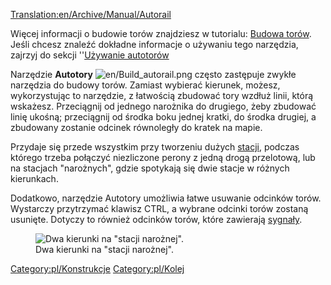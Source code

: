 [[Translation:en/Archive/Manual/Autorail]]

Więcej informacji o budowie torów znajdziesz w tutorialu: [[pl/Manual/Budowa torów|Budowa torów]]. Jeśli chcesz znaleźć dokładne informacje o używaniu tego narzędzia, zajrzyj do sekcji ''[[pl/Manual/Budowa torów#Używanie autotorów|Używanie autotorów]] 

Narzędzie '''Autotory''' [[File:en/Build autorail.png]] często zastępuje zwykłe narzędzia do budowy torów. Zamiast wybierać kierunek, możesz, wykorzystując to narzędzie, z łatwością zbudować tory wzdłuż linii, którą wskażesz. Przeciągnij od jednego narożnika do drugiego, żeby zbudować linię ukośną; przeciągnij od środka boku jednej kratki, do środka drugiej, a zbudowany zostanie odcinek równoległy do kratek na mapie.

Przydaje się przede wszystkim przy tworzeniu dużych [[pl/Manual/Stacje kolejowe|stacji]], podczas którego trzeba połączyć niezliczone perony z jedną drogą przelotową, lub na stacjach "narożnych", gdzie spotykają się dwie stacje w różnych kierunkach.

Dodatkowo, narzędzie Autotory umożliwia łatwe usuwanie odcinków torów. Wystarczy przytrzymać klawisz CTRL, a wybrane odcinki torów zostaną usunięte. Dotyczy to również odcinków torów, które zawierają [[pl/Manual/Sygnalizacja|sygnały]]. 

[[File:en/Corner station.png|center|frame|Dwa kierunki na "stacji narożnej".]]

[[Category:pl/Konstrukcje]]
[[Category:pl/Kolej]]